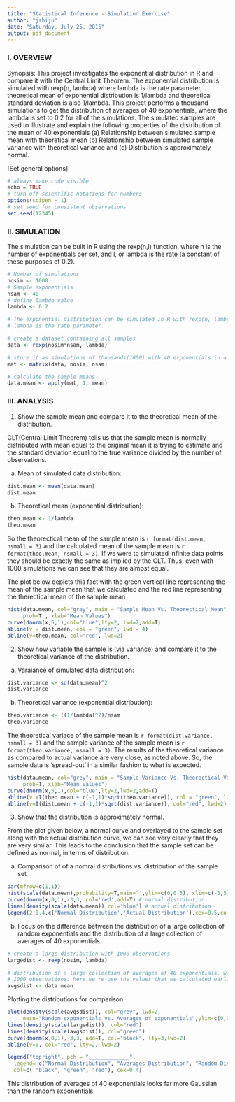 ```yaml
---
title: "Statistical Inference - Simulation Exercise"
author: "jshiju"
date: "Saturday, July 25, 2015"
output: pdf_document
---
```


### I. OVERVIEW

Synopsis:
This project investigates the exponential distribution in R and compare it with the Central Limit Theorem. The exponential distribution is simulated with rexp(n, lambda) where lambda is the rate parameter, theoretical mean of exponential distribution is 1/lambda and theoretical standard deviation is also 1/lambda. This project performs a thousand simulations to get the distribution of averages of 40 exponentials, where the lambda is set to 0.2 for all of the simulations. The simulated samples are used to illustrate and explain the following properties of the distribution of the mean of 40 exponentials (a) Relationship between simulated sample mean with theoretical mean (b) Relationship between simulated sample variance with theoretical variance and (c) Distribution is approximately normal.



[Set general options]
```r
# always make code visible
echo = TRUE  
# turn off scientific notations for numbers
options(scipen = 1)  
# set seed for consistent observations
set.seed(12345)
```



### II. SIMULATION

The simulation can be built in R using the rexp(n,l) function, where n is the number of exponentials per set, and l, or lambda is the rate (a constant of these purposes of 0.2).

```r
# Number of simulations
nosim <- 1000
# Sample exponentials
nsam <- 40
# define lambda value
lambda <- 0.2

# The exponential distribution can be simulated in R with rexp(n, lambda) where 
# lambda is the rate parameter.

# create a dataset containing all samples
data <- rexp(nosim*nsam, lambda)

# store it as simulations of thousands(1000) with 40 exponentials in a matrix
mat <- matrix(data, nosim, nsam)

# calculate the sample means
data.mean <- apply(mat, 1, mean)

```


### III. ANALYSIS

1. Show the sample mean and compare it to the theoretical mean of the distribution.

CLT(Central Limit Theorem) tells us that the sample mean is normally distributed with mean equal to the original mean it is trying to estimate and the standard deviation equal to the true variance divided by the number of observations.

(a) Mean of simulated data distribution:
```r
dist.mean <- mean(data.mean)
dist.mean
```


(b) Theoretical mean (exponential distribution):
```r
theo.mean <- 1/lambda
theo.mean
```

So the theorectical mean of the sample mean is `r format(dist.mean, nsmall = 3)` and the calculated mean of the sample mean is `r format(theo.mean, nsmall = 3)`. If we were to simulated infinite data points they should be exactly the same as implied by the CLT. Thus, even with 1000 simulations we can see that they are almost equal.


The plot below depicts this fact with the green vertical line representing the mean of the sample mean that we calculated and the red line representing the therectical mean of the sample mean

```r
hist(data.mean, col="grey", main = "Sample Mean Vs. Theorectical Mean", 
     prob=T , xlab="Mean Values")
curve(dnorm(x,5,1),col="blue",lty=2, lwd=2,add=T)
abline(v = dist.mean, col = "green", lwd = 4)
abline(v=theo.mean, col="red", lwd=2)
```


2. Show how variable the sample is (via variance) and compare it to the theoretical variance of the distribution.

(a) Varaiance of simulated data distribution:

```r
dist.variance <- sd(data.mean)^2
dist.variance
```

(b) Theoretical variance (exponential distribution):

```r
theo.variance <- ((1/lambda)^2)/nsam
theo.variance
```

The theoretical variace of the sample mean is `r format(dist.variance, nsmall = 3)` and the sample variance of the sample mean is `r format(theo.variance, nsmall = 3)`. The results of the theoretical variance as compared to actual variance are very close, as noted above. So, the sample data is 'spread-out' in a similar fashion to what is expected.


```r
hist(data.mean, col="grey", main = "Sample Variance Vs. Theorectical Variance", 
     prob=T, xlab="Mean Values")
curve(dnorm(x,5,1),col="blue",lty=2,lwd=2,add=T)
abline(v =I(theo.mean + c(-1,1)*sqrt(theo.variance)), col = "green", lwd = 3)
abline(v=I(dist.mean + c(-1,1)*sqrt(dist.variance)), col="red", lwd=2)
```


3. Show that the distribution is approximately normal.

From the plot given below, a normal curve and overlayed to the sample set along with the actual distribution curve, we can see very clearly that they are very similar. This leads to the conclusion that the sample set can be defined as normal, in terms of distribution.

(a) Comparison of of a nomral distributions vs. distribution of the sample set 
```r
par(mfrow=c(1,1))
hist(scale(data.mean),probability=T,main='',ylim=c(0,0.5), xlim=c(-5,5), xlab='')
curve(dnorm(x,0,1),-3,3, col='red',add=T) # normal distribution
lines(density(scale(data.mean)),col='blue') # actual distribution 
legend(2,0.4,c('Normal Distribution','Actual Distribution'),cex=0.5,col=c('red','blue'),lty=1)
```


(b) Focus on the difference between the distribution of a large collection of random exponentials and the distribution of a large collection of averages of 40 exponentials. 

```r

# create a large distribution with 1000 observations
largedist <- rexp(nosim, lambda)

# distribution of a large collection of averages of 40 exponentials, with each set containing 
# 1000 observations. here we re-use the values that we calculated earlier. 
avgsdist <- data.mean

```

Plotting the distributions for comparison 


```r
plot(density(scale(avgsdist)), col="grey", lwd=2, 
     main="Random exponentials vs. Averages of exponentials",ylim=c(0,0.65), xlim=c(-5, 5))
lines(density(scale(largedist)), col="red")
lines(density(scale(avgsdist)), col="green")
curve(dnorm(x,0,1),-3,3, add=T, col="black", lty=3,lwd=2)
abline(v=0, col="red", lty=2, lwd=2)

legend("topright", pch = "_____________",
  legend= c("Normal Distribution", "Averages Distribution", "Random Distribution"), 
  col=c( "black", "green", "red"), cex=0.4)
```  
  

This distribution of averages of 40 exponentials looks far more Gaussian than the random exponentials